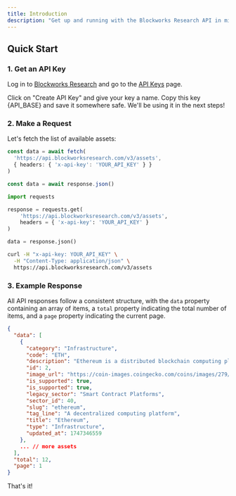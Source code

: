 ```yaml
---
title: Introduction
description: "Get up and running with the Blockworks Research API in minutes"
---
```


## Quick Start


### 1. Get an API Key
Log in to [Blockworks Research](https://www.blockworksresearch.com/) and go to the [API Keys](https://www.blockworksresearch.com/api-keys) page.

Click on "Create API Key" and give your key a name.
Copy this key {API_BASE} and save it somewhere safe.
We'll be using it in the next steps!



### 2. Make a Request

Let's fetch the list of available assets:

<CodeGroup>

```typescript TypeScript
const data = await fetch(
  'https://api.blockworksresearch.com/v3/assets',
  { headers: { 'x-api-key': 'YOUR_API_KEY' } }
)

const data = await response.json()
```

```python Python
import requests

response = requests.get(
    'https://api.blockworksresearch.com/v3/assets',
    headers = { 'x-api-key': 'YOUR_API_KEY' }
)

data = response.json()
```

```bash cURL
curl -H "x-api-key: YOUR_API_KEY" \
  -H "Content-Type: application/json" \
  https://api.blockworksresearch.com/v3/assets
```

</CodeGroup>

### 3. Example Response

All API responses follow a consistent structure, with the `data` property containing an array of items,
a `total` property indicating the total number of items,
and a `page` property indicating the current page.

```json
{
  "data": [
    {
      "category": "Infrastructure",
      "code": "ETH",
      "description": "Ethereum is a distributed blockchain computing platform for smart...",
      "id": 2,
      "image_url": "https://coin-images.coingecko.com/coins/images/279/large/ethereum.png?1696501628",
      "is_supported": true,
      "is_supported": true,
      "legacy_sector": "Smart Contract Platforms",
      "sector_id": 40,
      "slug": "ethereum",
      "tag_line": "A decentralized computing platform",
      "title": "Ethereum",
      "type": "Infrastructure",
      "updated_at": 1747346559
    },
    ... // more assets
  ],
  "total": 12,
  "page": 1
}
```

That's it!